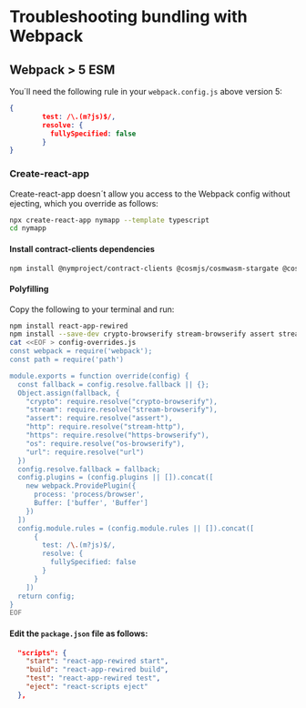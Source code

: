 
# Troubleshooting bundling with Webpack

## Webpack > 5 ESM

You´ll need the following rule in your `webpack.config.js` above version 5:
```json
{
        test: /\.(m?js)$/,
        resolve: {
          fullySpecified: false
        }
}
```

### Create-react-app

Create-react-app doesn´t allow you access to the Webpack config without ejecting, which you override as follows:

```bash
npx create-react-app nymapp --template typescript
cd nymapp
```

#### Install contract-clients dependencies

```bash
npm install @nymproject/contract-clients @cosmjs/cosmwasm-stargate @cosmjs/proto-signing 
```

#### Polyfilling

Copy the following to your terminal and run:

```bash
npm install react-app-rewired
npm install --save-dev crypto-browserify stream-browserify assert stream-http https-browserify os-browserify url buffer process
cat <<EOF > config-overrides.js
const webpack = require('webpack');
const path = require('path')

module.exports = function override(config) {
  const fallback = config.resolve.fallback || {};
  Object.assign(fallback, {
    "crypto": require.resolve("crypto-browserify"),
    "stream": require.resolve("stream-browserify"),
    "assert": require.resolve("assert"),
    "http": require.resolve("stream-http"),
    "https": require.resolve("https-browserify"),
    "os": require.resolve("os-browserify"),
    "url": require.resolve("url")
  })
  config.resolve.fallback = fallback;
  config.plugins = (config.plugins || []).concat([
    new webpack.ProvidePlugin({
      process: 'process/browser',
      Buffer: ['buffer', 'Buffer']
    })
  ])
  config.module.rules = (config.module.rules || []).concat([
      {
        test: /\.(m?js)$/,
        resolve: {
          fullySpecified: false
        }
      }
    ])
  return config; 
}
EOF
```

#### Edit the `package.json` file as follows:

```json
  "scripts": {
    "start": "react-app-rewired start",
    "build": "react-app-rewired build",
    "test": "react-app-rewired test",
    "eject": "react-scripts eject"
  },
```